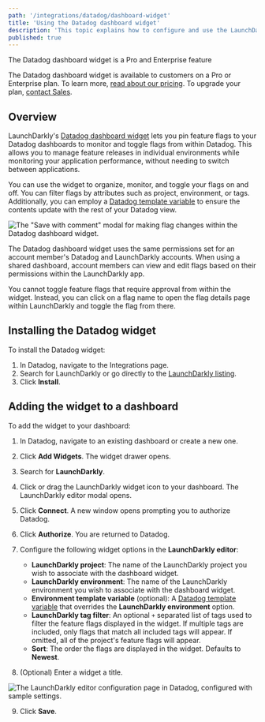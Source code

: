 ```yaml
---
path: '/integrations/datadog/dashboard-widget'
title: 'Using the Datadog dashboard widget'
description: 'This topic explains how to configure and use the LaunchDarkly Datadog dashboard widget.'
published: true
---
```


<Callout intent="primary">
<CalloutTitle>The Datadog dashboard widget is a Pro and Enterprise feature</CalloutTitle>
<CalloutDescription>

The Datadog dashboard widget is available to customers on a Pro or Enterprise plan. To learn more, [read about our pricing](https://launchdarkly.com/pricing/). To upgrade your plan, [contact Sales](https://launchdarkly.com/contact-sales/).

</CalloutDescription>
</Callout>

## Overview

LaunchDarkly's [Datadog dashboard widget](https://app.datadoghq.com/account/settings#integrations/launchdarkly) lets you pin feature flags to your Datadog dashboards to monitor and toggle flags from within Datadog. This allows you to manage feature releases in individual environments while monitoring your application performance, without needing to switch between applications.

You can use the widget to organize, monitor, and toggle your flags on and off. You can filter flags by attributes such as project, environment, or tags. Additionally, you can employ a [Datadog template variable](https://docs.datadoghq.com/dashboards/template_variables/) to ensure the contents update with the rest of your Datadog view.

![The "Save with comment" modal for making flag changes within the Datadog dashboard widget.](../../images/datadog-dashboard-widget.png)

The Datadog dashboard widget uses the same permissions set for an account member's Datadog and LaunchDarkly accounts. When using a shared dashboard, account members can view and edit flags based on their permissions within the LaunchDarkly app.

You cannot toggle feature flags that require approval from within the widget. Instead, you can click on a flag name to open the flag details page within LaunchDarkly and toggle the flag from there.

## Installing the Datadog widget

To install the Datadog widget:

1. In Datadog, navigate to the Integrations page.
2. Search for LaunchDarkly or go directly to the [LaunchDarkly listing](https://app.datadoghq.com/account/settings#integrations/launchdarkly).
3. Click **Install**.

## Adding the widget to a dashboard

To add the widget to your dashboard:

1. In Datadog, navigate to an existing dashboard or create a new one.
2. Click **Add Widgets**. The widget drawer opens.
3. Search for **LaunchDarkly**.
4. Click or drag the LaunchDarkly widget icon to your dashboard. The LaunchDarkly editor modal opens.
5. Click **Connect**. A new window opens prompting you to authorize Datadog.
6. Click **Authorize**. You are returned to Datadog.
7. Configure the following widget options in the **LaunchDarkly editor**:

    * **LaunchDarkly project**: The name of the LaunchDarkly project you wish to associate with the dashboard widget.
    * **LaunchDarkly environment**: The name of the LaunchDarkly environment you wish to associate with the dashboard widget.
    * **Environment template variable** (optional): A [Datadog template variable](https://docs.datadoghq.com/dashboards/template_variables/) that overrides the **LaunchDarkly environment** option.
    * **LaunchDarkly tag filter**: An optional `+` separated list of tags used to filter the feature flags displayed in the widget. If multiple tags are included, only flags that match all included tags will appear. If omitted, all of the project's feature flags will appear.
    * **Sort**: The order the flags are displayed in the widget. Defaults to **Newest**.
8. (Optional) Enter a widget a title.

![The LaunchDarkly editor configuration page in Datadog, configured with sample settings.](../../images/datadog-widget-configuration.png)

9. Click **Save**.

